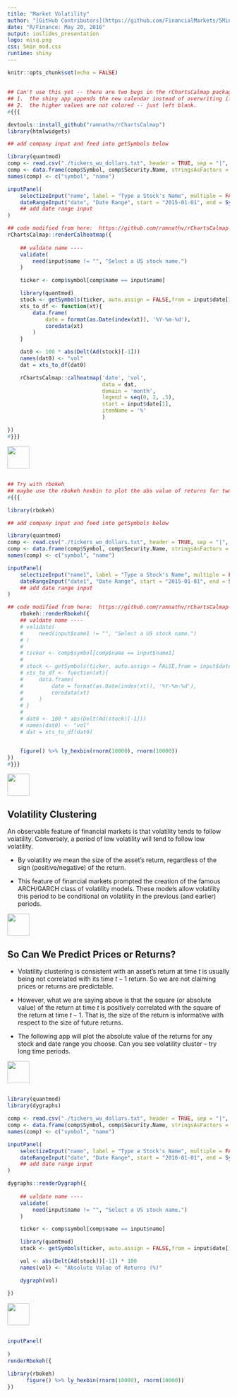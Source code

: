 ```yaml
---
title: "Market Volatility"
author: "[GitHub Contributors](https://github.com/FinancialMarkets/5MinuteFinance/graphs/contributors)"
date: "R/Finance: May 20, 2016"
output: ioslides_presentation
logo: misq.png
css: 5min_mod.css
runtime: shiny
---
```


```r
knitr::opts_chunk$set(echo = FALSE)
```


##

```r

## Can't use this yet -- there are two bugs in the rChartsCalmap package -----
## 1.  the shiny app appends the new calendar instead of overwriting if a change is made:  https://github.com/ramnathv/rChartsCalmap/issues/1
## 2.  the higher values are not colored -- just left blank.
#{{{

devtools::install_github("ramnathv/rChartsCalmap")
library(htmlwidgets)

## add company input and feed into getSymbols below

library(quantmod)
comp <- read.csv("./tickers_wo_dollars.txt", header = TRUE, sep = "|", stringsAsFactors = FALSE)
comp <- data.frame(comp$Symbol, comp$Security.Name, stringsAsFactors = FALSE)
names(comp) <- c("symbol", "name")

inputPanel(
    selectizeInput("name", label = "Type a Stock's Name", multiple = FALSE, choices = comp$name),
    dateRangeInput("date", "Date Range", start = "2015-01-01", end = Sys.Date())
    ## add date range input 
)

## code modified from here:  https://github.com/ramnathv/rChartsCalmap
rChartsCalmap::renderCalheatmap({
    
    ## valdate name ----
    validate(
        need(input$name != "", "Select a US stock name.")
    )

    ticker <- comp$symbol[comp$name == input$name]

    library(quantmod)
    stock <- getSymbols(ticker, auto.assign = FALSE,from = input$date[1], to = input$date[2])
    xts_to_df <- function(xt){
        data.frame(
            date = format(as.Date(index(xt)), '%Y-%m-%d'),
            coredata(xt)
        )
    }

    dat0 <- 100 * abs(Delt(Ad(stock)[-1]))
    names(dat0) <- "vol"
    dat = xts_to_df(dat0)

    rChartsCalmap::calheatmap('date', 'vol', 
                              data = dat, 
                              domain = 'month',
                              legend = seq(0, 2, .5),
                              start = input$date[1],
                              itemName = '%'
                              )

})
#}}}
```
<div class="MIfooter"><img src="mi.png" style="height:50px;"></div> 


## 
```r

## Try with rbokeh
## maybe use the rbokeh hexbin to plot the abs value of returns for two stocks over the same set of dates.
#{{{

library(rbokeh)

## add company input and feed into getSymbols below

library(quantmod)
comp <- read.csv("./tickers_wo_dollars.txt", header = TRUE, sep = "|", stringsAsFactors = FALSE)
comp <- data.frame(comp$Symbol, comp$Security.Name, stringsAsFactors = FALSE)
names(comp) <- c("symbol", "name")

inputPanel(
    selectizeInput("name1", label = "Type a Stock's Name", multiple = FALSE, choices = comp$name),
    dateRangeInput("date1", "Date Range", start = "2015-01-01", end = Sys.Date())
    ## add date range input 
)

## code modified from here:  https://github.com/ramnathv/rChartsCalmap
    rbokeh::renderRbokeh({
    ## valdate name ----
    # validate(
    #     need(input$name1 != "", "Select a US stock name.")
    # )
    # 
    # ticker <- comp$symbol[comp$name == input$name1]
    # 
    # stock <- getSymbols(ticker, auto.assign = FALSE,from = input$date1[1], to = input$date1[2])
    # xts_to_df <- function(xt){
    #     data.frame(
    #         date = format(as.Date(index(xt)), '%Y-%m-%d'),
    #         coredata(xt)
    #     )
    # }
    # 
    # dat0 <- 100 * abs(Delt(Ad(stock)[-1]))
    # names(dat0) <- "vol"
    # dat = xts_to_df(dat0)


    figure() %>% ly_hexbin(rnorm(10000), rnorm(10000))
})
#}}}
```

<div class="MIfooter"><img src="mi.png" style="height:50px;"></div> 



## Volatility Clustering

An observable feature of financial markets is that volatility tends to follow volatility. Conversely, a period of low volatility will tend to follow low volatility.  

-  By volatility we mean the size of the asset's return, regardless of the sign (positive/negative) of the return.  

-  This feature of financial markets prompted the creation of the famous ARCH/GARCH class of volatility models.  These models allow volatility this period to be conditional on volatility in the previous (and earlier) periods.   

<div class="MIfooter"><img src="mi.png" style="height:50px;"></div> 

## So Can We Predict Prices or Returns?  

-  Volatility clustering is consistent with an asset's return at time $t$ is usually being not correlated with its time $t-1$ return.  So we are not claiming prices or returns are predictable.  

-  However, what we are saying above is that the square (or absolute value) of the return at time $t$ is positively correlated with the square of the return at time $t-1$.  That is, the size of the return is informative with respect to the size of future returns.  

-  The following app will plot the absolute value of the returns for any stock and date range you choose.  Can you see volatility cluster -- try long time periods.  

<div class="MIfooter"><img src="mi.png" style="height:50px;"></div> 

##

```r

library(quantmod)
library(dygraphs)

comp <- read.csv("./tickers_wo_dollars.txt", header = TRUE, sep = "|", stringsAsFactors = FALSE)
comp <- data.frame(comp$Symbol, comp$Security.Name, stringsAsFactors = FALSE)
names(comp) <- c("symbol", "name")

inputPanel(
    selectizeInput("name", label = "Type a Stock's Name", multiple = FALSE, choices = comp$name),
    dateRangeInput("date", "Date Range", start = "2010-01-01", end = Sys.Date())
    ## add date range input 
)

dygraphs::renderDygraph({
    
    ## valdate name ----
    validate(
        need(input$name != "", "Select a US stock name.")
    )

    ticker <- comp$symbol[comp$name == input$name]

    library(quantmod)
    stock <- getSymbols(ticker, auto.assign = FALSE,from = input$date[1], to = input$date[2])

    vol <- abs(Delt(Ad(stock))[-1]) * 100
    names(vol) <- "Absolute Value of Returns (%)"

    dygraph(vol)

})
```

<div class="MIfooter"><img src="mi.png" style="height:50px;"></div> 

##

```r

inputPanel(
    
)
renderRbokeh({
  
library(rbokeh)
      figure() %>% ly_hexbin(rnorm(10000), rnorm(10000))
})

```
